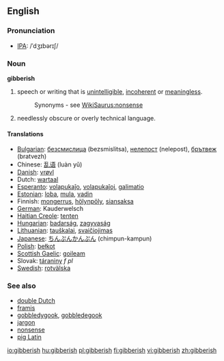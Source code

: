 ==English==

===Pronunciation===
*[[IPA]]: /ˈdʒɪbərɪʃ/

===Noun===
'''gibberish'''

# speech or writing that is [[unintelligible]], [[incoherent]] or [[meaningless]].
#:Synonyms - see [[WikiSaurus:nonsense]]
# needlessly obscure or overly technical language.

====Translations====
*[[Bulgarian]]: [[безсмислица]] (bezsmislitsa), [[нелепост]] (nelepost), [[брътвеж]] (bratvezh)
*Chinese: [[乱语]] (luàn yǔ)
*[[Danish]]: [[vrøvl]]
*Dutch: [[wartaal]] {{f}}
*[[Esperanto]]: [[volapukaĵo]], [[volapukaĵoj]], [[galimatio]]
*[[Estonian]]: [[loba]], [[mula]], [[vadin]]
*Finnish: [[mongerrus]], [[hölynpöly]], [[siansaksa]]
*[[German]]: Kauderwelsch {{n}}
*[[Haitian Creole]]: [[tenten]]
*[[Hungarian]]: [[badarság]], [[zagyvaság]]
*[[Lithuanian]]: [[tauškalai]], [[svaičiojimas]]
*[[Japanese]]: [[ちんぷんかんぷん]] (chimpun-kampun)
*[[Polish]]: [[bełkot]] 
*[[Scottish Gaelic]]: [[goileam]] {{m}}
*Slovak: [[táraniny]] ''f pl''
*[[Swedish]]: [[rotvälska]]

===See also===
*[[double Dutch]]
*[[Framis|framis]]
*[[gobbledygook]], [[gobbledegook]]
*[[jargon]]
*[[nonsense]]
*[[pig Latin]]

[[io:gibberish]]
[[hu:gibberish]]
[[pl:gibberish]]
[[fi:gibberish]]
[[vi:gibberish]]
[[zh:gibberish]]